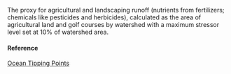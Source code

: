 The proxy for agricultural and landscaping runoff (nutrients from fertilizers; chemicals like pesticides and herbicides), calculated as the area of agricultural land and golf courses by watershed with a maximum stressor level set at 10% of watershed area.

#### Reference

[Ocean Tipping Points](http://www.pacioos.hawaii.edu/projects/oceantippingpoints/#data)